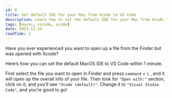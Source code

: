 ```yaml
---
id: 0
title: Set default IDE for your Mac from Xcode to VS Code
description: Learn how to set the default IDE for your Mac from Xcode to VS Code.
tags: [macos, vscode, xcode]
date: 2023-11-24
readTime: 1
---
```


Have you ever experienced you want to open up a file from the Finder but was opened with Xcode?

Here’s how you can set the default MacOS IDE to VS Code within 1 minute.

First select the file you want to open in Finder and press `command` + `i` , and it will open up the overall info of your file. Then look for `"Open with:"` section, click on it, and you’ll see `"Xcode (default)"`. Change it to `"Visual Studio Code"`, and you’re good to go!

